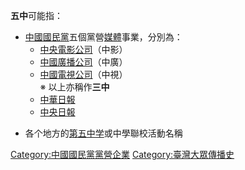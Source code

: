 '''五中'''可能指：
* [[中國國民黨|中國國民黨]]五個黨營[[媒體|媒體]]事業，分別為：
** [[中央電影事業股份有限公司|中央電影公司]]（中影）
** [[中國廣播公司|中國廣播公司]]（中廣）
** [[中國電視公司|中國電視公司]]（中視）<br />※ 以上亦稱作'''三中'''
** [[中華日報|中華日報]]
** [[中央日報|中央日報]]

*各个地方的[[Special:搜索/第五中学|第五中学]]或中學聯校活動名稱

{{disambig|Cat=二字亞洲相關消歧義}}

[[Category:中國國民黨黨營企業|Category:中國國民黨黨營企業]]
[[Category:臺灣大眾傳播史|Category:臺灣大眾傳播史]]